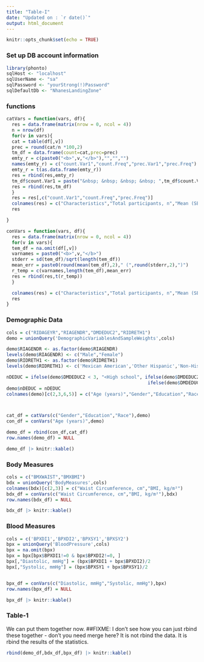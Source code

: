 ```yaml
---
title: "Table-I"
date: "Updated on : `r date()`"
output: html_document
---
```


```r
knitr::opts_chunk$set(echo = TRUE)
```

### Set up DB account information

```r
library(phonto)
sqlHost <- "localhost"
sqlUserName <- "sa"
sqlPassword <- "yourStrong(!)Password"
sqlDefaultDb <- "NhanesLandingZone"
```

### functions
```r
catVars = function(vars, df){
  res = data.frame(matrix(nrow = 0, ncol = 4)) 
  n = nrow(df)
  for(v in vars){
  cat = table(df[,v])
  prec = round(cat/n *100,2)
  tm_df = data.frame(count=cat,prec=prec)
  emty_r = c(paste0("<b>",v,"</b>"),"","","")
  names(emty_r) = c("count.Var1","count.Freq","prec.Var1","prec.Freq")
  emty_r = t(as.data.frame(emty_r))
  res = rbind(res,emty_r)
  tm_df$count.Var1 = paste("&nbsp; &nbsp; &nbsp; &nbsp; ",tm_df$count.Var1)
  res = rbind(res,tm_df)
  }
  res = res[,c("count.Var1","count.Freq","prec.Freq")]
  colnames(res) = c("Characteristics","Total participants, n","Mean (SE) or %")
  res

}

conVars = function(vars, df){
  res = data.frame(matrix(nrow = 0, ncol = 4)) 
  for(v in vars){
  tem_df = na.omit(df[,v])
  varnames = paste0("<b>",v,"</b>")
  stderr = sd(tem_df)/sqrt(length(tem_df))
  mean_err = paste0(round(mean(tem_df),2)," (",round(stderr,2),")")
  r_temp = c(varnames,length(tem_df),mean_err)
  res = rbind(res,t(r_temp))
  }

  colnames(res) = c("Characteristics","Total participants, n","Mean (SE) or %")
  res
}


```

### Demographic Data
```r
cols = c("RIDAGEYR","RIAGENDR","DMDEDUC2","RIDRETH1")
demo = unionQuery('DemographicVariablesAndSampleWeights',cols)

demo$RIAGENDR <- as.factor(demo$RIAGENDR)
levels(demo$RIAGENDR) <- c("Male","Female")
demo$RIDRETH1 <- as.factor(demo$RIDRETH1)
levels(demo$RIDRETH1) <- c('Mexican American','Other Hispanic','Non-Hispanic White','Non-Hispanic Black','Other Race - Including Multi-Racial')

nDEDUC = ifelse(demo$DMDEDUC2 < 3, "<High school", ifelse(demo$DMDEDUC2 == 3, "High school", 
                                                    ifelse(demo$DMDEDUC2 < 6, ">High school", NA)))
demo$nDEDUC = nDEDUC
colnames(demo)[c(2,3,6,5)] = c("Age (years)","Gender","Education","Race")



cat_df = catVars(c("Gender","Education","Race"),demo)
con_df = conVars("Age (years)",demo)

demo_df = rbind(con_df,cat_df)
row.names(demo_df) = NULL

demo_df |> knitr::kable()
```


### Body Measures
```r
cols = c("BMXWAIST","BMXBMI")
bdx = unionQuery('BodyMeasures',cols)
colnames(bdx)[c(2,3)] = c("Waist Circumference, cm","BMI, kg/m²")
bdx_df = conVars(c("Waist Circumference, cm","BMI, kg/m²"),bdx)
row.names(bdx_df) = NULL

bdx_df |> knitr::kable()
```

### Blood Measures
```r
cols = c('BPXDI1','BPXDI2','BPXSY1','BPXSY2')
bpx = unionQuery('BloodPressure',cols)
bpx = na.omit(bpx)
bpx = bpx[bpx$BPXDI1!=0 & bpx$BPXDI2!=0, ]
bpx[,"Diastolic, mmHg"] = (bpx$BPXDI1 + bpx$BPXDI2)/2 
bpx[,"Systolic, mmHg"] = (bpx$BPXSY1 + bpx$BPXSY1)/2 


bpx_df = conVars(c("Diastolic, mmHg","Systolic, mmHg"),bpx)
row.names(bpx_df) = NULL

bpx_df |> knitr::kable()
```

### Table-1

We can put them together now.
##FIXME:  I don't see how you can just rbind these together - don't you need merge here?
It is not rbind the data. It is rbind the results of the statistics.

```r
rbind(demo_df,bdx_df,bpx_df) |> knitr::kable()
```





